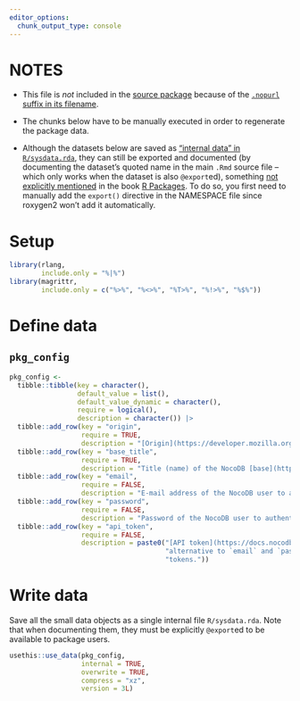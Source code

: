 ```yaml
---
editor_options:
  chunk_output_type: console
---
```


# NOTES

-   This file is *not* included in the [source package](https://r-pkgs.org/structure.html#sec-source-package) because of the [`.nopurl` suffix in its
    filename](https://pkgpurl.rpkg.dev/reference/purl_rmd.html#-rmd-files-excluded-from-purling).

-   The chunks below have to be manually executed in order to regenerate the package data.

-   Although the datasets below are saved as ["internal data" in `R/sysdata.rda`](https://r-pkgs.org/data.html#sec-data-sysdata), they can still be exported and
    documented (by documenting the dataset's quoted name in the main `.Rmd` source file -- which only works when the dataset is also `@export`ed), something
    [not explicitly mentioned](https://coolbutuseless.github.io/2018/12/10/r-packages-internal-and-external-data/) in the book [R
    Packages](https://r-pkgs.org/data.html#sec-data-data). To do so, you first need to manually add the `export()` directive in the NAMESPACE file since
    roxygen2 won't add it automatically.

# Setup

```r
library(rlang,
        include.only = "%|%")
library(magrittr,
        include.only = c("%>%", "%<>%", "%T>%", "%!>%", "%$%"))
```

# Define data

## `pkg_config`

```r
pkg_config <-
  tibble::tibble(key = character(),
                 default_value = list(),
                 default_value_dynamic = character(),
                 require = logical(),
                 description = character()) |>
  tibble::add_row(key = "origin",
                  require = TRUE,
                  description = "[Origin](https://developer.mozilla.org/docs/Glossary/Origin) of the NocoDB server to work with.") |>
  tibble::add_row(key = "base_title",
                  require = TRUE,
                  description = "Title (name) of the NocoDB [base](https://docs.nocodb.com/category/bases) to work with.") |>
  tibble::add_row(key = "email",
                  require = FALSE,
                  description = "E-mail address of the NocoDB user to authenticate with.") |>
  tibble::add_row(key = "password",
                  require = FALSE,
                  description = "Password of the NocoDB user to authenticate with.") |>
  tibble::add_row(key = "api_token",
                  require = FALSE,
                  description = paste0("[API token](https://docs.nocodb.com/account-settings/api-tokens/) belonging to the NocoDB user to work with. An ",
                                       "alternative to `email` and `password`. Note that not all of NocoDB's API endpoints support authentication via API ",
                                       "tokens."))
```

# Write data

Save all the small data objects as a single internal file `R/sysdata.rda`. Note that when documenting them, they must be explicitly `@export`ed to be available
to package users.

```r
usethis::use_data(pkg_config,
                  internal = TRUE,
                  overwrite = TRUE,
                  compress = "xz",
                  version = 3L)
```
